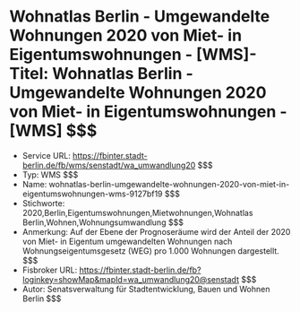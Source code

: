 # Wohnatlas Berlin - Umgewandelte Wohnungen 2020 von Miet- in Eigentumswohnungen - [WMS]- Titel: Wohnatlas Berlin - Umgewandelte Wohnungen 2020 von Miet- in Eigentumswohnungen - [WMS] $$$
- Service URL: https://fbinter.stadt-berlin.de/fb/wms/senstadt/wa_umwandlung20 $$$
- Typ: WMS $$$
- Name: wohnatlas-berlin-umgewandelte-wohnungen-2020-von-miet-in-eigentumswohnungen-wms-9127bf19 $$$
- Stichworte: 2020,Berlin,Eigentumswohnungen,Mietwohnungen,Wohnatlas Berlin,Wohnen,Wohnungsumwandlung $$$
- Anmerkung: Auf der Ebene der Prognoseräume wird der Anteil der 2020 von Miet- in Eigentum umgewandelten Wohnungen nach Wohnungseigentumsgesetz (WEG) pro 1.000 Wohnungen dargestellt. $$$
- Fisbroker URL: https://fbinter.stadt-berlin.de/fb?loginkey=showMap&mapId=wa_umwandlung20@senstadt $$$
- Autor: Senatsverwaltung für Stadtentwicklung, Bauen und Wohnen Berlin $$$
